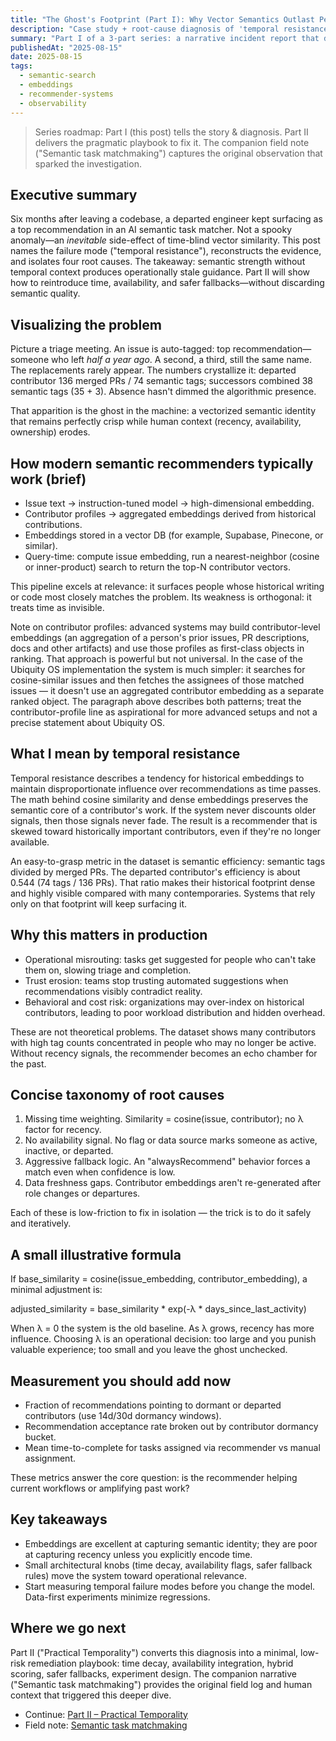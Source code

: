 ```yaml
---
title: "The Ghost's Footprint (Part I): Why Vector Semantics Outlast People"
description: "Case study + root-cause diagnosis of 'temporal resistance'—when historical embeddings keep recommending departed contributors."
summary: "Part I of a 3-part series: a narrative incident report that defines temporal resistance, shows the evidence, and isolates architectural causes before prescribing solutions in Part II."
publishedAt: "2025-08-15"
date: 2025-08-15
tags:
  - semantic-search
  - embeddings
  - recommender-systems
  - observability
---
```


> Series roadmap: Part I (this post) tells the story & diagnosis. Part II delivers the pragmatic playbook to fix it. The companion field note ("Semantic task matchmaking") captures the original observation that sparked the investigation.

## Executive summary

Six months after leaving a codebase, a departed engineer kept surfacing as a top recommendation in an AI semantic task matcher. Not a spooky anomaly—an *inevitable* side-effect of time-blind vector similarity. This post names the failure mode ("temporal resistance"), reconstructs the evidence, and isolates four root causes. The takeaway: semantic strength without temporal context produces operationally stale guidance. Part II will show how to reintroduce time, availability, and safer fallbacks—without discarding semantic quality.

## Visualizing the problem

Picture a triage meeting. An issue is auto-tagged: top recommendation—someone who left *half a year ago*. A second, a third, still the same name. The replacements rarely appear. The numbers crystallize it: departed contributor 136 merged PRs / 74 semantic tags; successors combined 38 semantic tags (35 + 3). Absence hasn't dimmed the algorithmic presence.

That apparition is the ghost in the machine: a vectorized semantic identity that remains perfectly crisp while human context (recency, availability, ownership) erodes.

## How modern semantic recommenders typically work (brief)

- Issue text → instruction-tuned model → high-dimensional embedding.
- Contributor profiles → aggregated embeddings derived from historical contributions.
- Embeddings stored in a vector DB (for example, Supabase, Pinecone, or similar).
- Query-time: compute issue embedding, run a nearest-neighbor (cosine or inner-product) search to return the top-N contributor vectors.

This pipeline excels at relevance: it surfaces people whose historical writing or code most closely matches the problem. Its weakness is orthogonal: it treats time as invisible.

Note on contributor profiles: advanced systems may build contributor-level embeddings (an aggregation of a person's prior issues, PR descriptions, docs and other artifacts) and use those profiles as first-class objects in ranking. That approach is powerful but not universal. In the case of the Ubiquity OS implementation the system is much simpler: it searches for cosine-similar issues and then fetches the assignees of those matched issues — it doesn't use an aggregated contributor embedding as a separate ranked object. The paragraph above describes both patterns; treat the contributor-profile line as aspirational for more advanced setups and not a precise statement about Ubiquity OS.

## What I mean by temporal resistance

Temporal resistance describes a tendency for historical embeddings to maintain disproportionate influence over recommendations as time passes. The math behind cosine similarity and dense embeddings preserves the semantic core of a contributor's work. If the system never discounts older signals, then those signals never fade. The result is a recommender that is skewed toward historically important contributors, even if they're no longer available.

An easy-to-grasp metric in the dataset is semantic efficiency: semantic tags divided by merged PRs. The departed contributor's efficiency is about 0.544 (74 tags / 136 PRs). That ratio makes their historical footprint dense and highly visible compared with many contemporaries. Systems that rely only on that footprint will keep surfacing it.

## Why this matters in production

- Operational misrouting: tasks get suggested for people who can't take them on, slowing triage and completion.
- Trust erosion: teams stop trusting automated suggestions when recommendations visibly contradict reality.
- Behavioral and cost risk: organizations may over-index on historical contributors, leading to poor workload distribution and hidden overhead.

These are not theoretical problems. The dataset shows many contributors with high tag counts concentrated in people who may no longer be active. Without recency signals, the recommender becomes an echo chamber for the past.

## Concise taxonomy of root causes

1. Missing time weighting. Similarity = cosine(issue, contributor); no λ factor for recency.
2. No availability signal. No flag or data source marks someone as active, inactive, or departed.
3. Aggressive fallback logic. An "alwaysRecommend" behavior forces a match even when confidence is low.
4. Data freshness gaps. Contributor embeddings aren't re-generated after role changes or departures.

Each of these is low-friction to fix in isolation — the trick is to do it safely and iteratively.

## A small illustrative formula

If base_similarity = cosine(issue_embedding, contributor_embedding), a minimal adjustment is:

adjusted_similarity = base_similarity * exp(-λ * days_since_last_activity)

When λ = 0 the system is the old baseline. As λ grows, recency has more influence. Choosing λ is an operational decision: too large and you punish valuable experience; too small and you leave the ghost unchecked.

## Measurement you should add now

- Fraction of recommendations pointing to dormant or departed contributors (use 14d/30d dormancy windows).
- Recommendation acceptance rate broken out by contributor dormancy bucket.
- Mean time-to-complete for tasks assigned via recommender vs manual assignment.

These metrics answer the core question: is the recommender helping current workflows or amplifying past work?

## Key takeaways

- Embeddings are excellent at capturing semantic identity; they are poor at capturing recency unless you explicitly encode time.
- Small architectural knobs (time decay, availability flags, safer fallback rules) move the system toward operational relevance.
- Start measuring temporal failure modes before you change the model. Data-first experiments minimize regressions.

## Where we go next

Part II ("Practical Temporality") converts this diagnosis into a minimal, low-risk remediation playbook: time decay, availability integration, hybrid scoring, safer fallbacks, experiment design. The companion narrative ("Semantic task matchmaking") provides the original field log and human context that triggered this deeper dive.

- Continue: [Part II – Practical Temporality](./ghost-in-the-machine-part-2)  
- Field note: [Semantic task matchmaking](./semantic-task-matchmaking)
